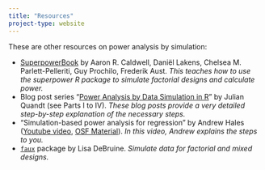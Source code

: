 ---
title: "Resources"
project-type: website
---

These are other resources on power analysis by simulation:

* [SuperpowerBook](https://aaroncaldwell.us/SuperpowerBook/) by Aaron R. Caldwell, Daniël Lakens, Chelsea M. Parlett-Pelleriti, Guy Prochilo, Frederik Aust. *This teaches how to use the superpower R package to simulate factorial designs and calculate power.*
* Blog post series "[Power Analysis by Data Simulation in R](https://julianquandt.com/post/power-analysis-by-data-simulation-in-r-part-i/)" by Julian Quandt (see Parts I to IV). *These blog posts provide a very detailed step-by-step explanation of the necessary steps.*
* "Simulation-based power analysis for regression" by Andrew Hales ([Youtube video](https://www.youtube.com/watch?v=x2hhc5KYw-c), [OSF Material](https://osf.io/e42mg/)). *In this video, Andrew explains the steps to you.*
* [`faux`](https://debruine.github.io/faux/index.html) package by Lisa DeBruine. *Simulate data for factorial and mixed designs.*